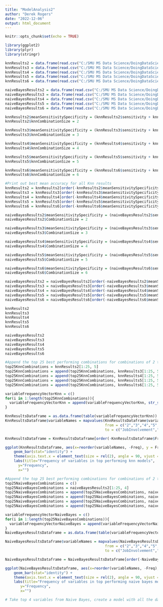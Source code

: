```yaml
---
title: "ModelAnalysis2"
author: "Derek Rogers"
date: "2022-12-06"
output: html_document
---
```


```r
knitr::opts_chunk$set(echo = TRUE)
```

```r
library(ggplot2)
library(plyr)
library(stringr)

knnResults2 = data.frame(read.csv("C:/SMU MS Data Science/DoingDataScience6306/EmployeeAttrition/SecondaryModelResults/KnnResults/Results1/Results2.csv"))
knnResults3 = data.frame(read.csv("C:/SMU MS Data Science/DoingDataScience6306/EmployeeAttrition/SecondaryModelResults/KnnResults/Results1/Results3.csv"))
knnResults4 = data.frame(read.csv("C:/SMU MS Data Science/DoingDataScience6306/EmployeeAttrition/SecondaryModelResults/KnnResults/Results1/Results4.csv"))
knnResults5 = data.frame(read.csv("C:/SMU MS Data Science/DoingDataScience6306/EmployeeAttrition/SecondaryModelResults/KnnResults/Results1/Results5.csv"))
knnResults6 = data.frame(read.csv("C:/SMU MS Data Science/DoingDataScience6306/EmployeeAttrition/SecondaryModelResults/KnnResults/Results1/Results6.csv"))
```

```r
naiveBayesResults2 = data.frame(read.csv("C:/SMU MS Data Science/DoingDataScience6306/EmployeeAttrition/SecondaryModelResults/NaiveBayesResults/Results1/Results2.csv"))
naiveBayesResults3 = data.frame(read.csv("C:/SMU MS Data Science/DoingDataScience6306/EmployeeAttrition/SecondaryModelResults/NaiveBayesResults/Results1/Results3.csv"))
naiveBayesResults4 = data.frame(read.csv("C:/SMU MS Data Science/DoingDataScience6306/EmployeeAttrition/SecondaryModelResults/NaiveBayesResults/Results1/Results4.csv"))
naiveBayesResults5 = data.frame(read.csv("C:/SMU MS Data Science/DoingDataScience6306/EmployeeAttrition/SecondaryModelResults/NaiveBayesResults/Results1/Results5.csv"))
naiveBayesResults6 = data.frame(read.csv("C:/SMU MS Data Science/DoingDataScience6306/EmployeeAttrition/SecondaryModelResults/NaiveBayesResults/Results1/Results6.csv"))
```

```r
knnResults2$meanSensitivitySpecificity = (knnResults2$sensitivity + knnResults2$specificity) / 2
knnResults2$knnCombinationSize = 2

knnResults3$meanSensitivitySpecificity = (knnResults3$sensitivity + knnResults3$specificity) / 2
knnResults3$knnCombinationSize = 3

knnResults4$meanSensitivitySpecificity = (knnResults4$sensitivity + knnResults4$specificity) / 2
knnResults4$knnCombinationSize = 4

knnResults5$meanSensitivitySpecificity = (knnResults5$sensitivity + knnResults5$specificity) / 2
knnResults5$knnCombinationSize = 5

knnResults6$meanSensitivitySpecificity = (knnResults6$sensitivity + knnResults6$specificity) / 2
knnResults6$knnCombinationSize = 6

#Print out best mean accuracy for all Knn results
knnResults2 = knnResults2[order(-knnResults2$meanSensitivitySpecificity),]
knnResults3 = knnResults3[order(-knnResults3$meanSensitivitySpecificity),]
knnResults4 = knnResults4[order(-knnResults4$meanSensitivitySpecificity),]
knnResults5 = knnResults5[order(-knnResults5$meanSensitivitySpecificity),]
knnResults6 = knnResults6[order(-knnResults6$meanSensitivitySpecificity),]
```

```r
naiveBayesResults2$meanSensitivitySpecificity = (naiveBayesResults2$sensitivity + naiveBayesResults2$specificity) / 2
naiveBayesResults2$CombinationSize = 2

naiveBayesResults3$meanSensitivitySpecificity = (naiveBayesResults3$sensitivity + naiveBayesResults3$specificity) / 2
naiveBayesResults3$CombinationSize = 3

naiveBayesResults4$meanSensitivitySpecificity = (naiveBayesResults4$sensitivity + naiveBayesResults4$specificity) / 2
naiveBayesResults4$CombinationSize = 4

naiveBayesResults5$meanSensitivitySpecificity = (naiveBayesResults5$sensitivity + naiveBayesResults5$specificity) / 2
naiveBayesResults5$CombinationSize = 5

naiveBayesResults6$meanSensitivitySpecificity = (naiveBayesResults6$sensitivity + naiveBayesResults6$specificity) / 2
naiveBayesResults6$CombinationSize = 6

naiveBayesResults2 = naiveBayesResults2[order(-naiveBayesResults2$meanSensitivitySpecificity),]
naiveBayesResults3 = naiveBayesResults3[order(-naiveBayesResults3$meanSensitivitySpecificity),]
naiveBayesResults4 = naiveBayesResults4[order(-naiveBayesResults4$meanSensitivitySpecificity),]
naiveBayesResults5 = naiveBayesResults5[order(-naiveBayesResults5$meanSensitivitySpecificity),]
naiveBayesResults6 = naiveBayesResults6[order(-naiveBayesResults6$meanSensitivitySpecificity),]
```

```r
knnResults2
knnResults3
knnResults4
knnResults5
knnResults6

naiveBayesResults2
naiveBayesResults3
naiveBayesResults4
naiveBayesResults5
naiveBayesResults6
```

```r
#Append the top 25 best performing combinations for combinations of 2 through 5
top25KnnCombinations = knnResults2[1:25, 5]
top25KnnCombinations = append(top25KnnCombinations, knnResults3[1:25, 5])
top25KnnCombinations = append(top25KnnCombinations, knnResults4[1:25, 5])
top25KnnCombinations = append(top25KnnCombinations, knnResults5[1:25, 5])
top25KnnCombinations = append(top25KnnCombinations, knnResults6[1:25, 5])
```

```r
variableFrequencyVectorKnn = c()
for(i in 1:length(top25KnnCombinations)){
  variableFrequencyVectorKnn = append(variableFrequencyVectorKnn, str_split(top25KnnCombinations[i], " ")[[1]])
}

KnnResultsDataframe = as.data.frame(table(variableFrequencyVectorKnn))
KnnResultsDataframe$variableNames = mapvalues(KnnResultsDataframe$variableFrequencyVectorKnn,
                                              from = c("2","3","4","5","6","7","8","9"),
                                              to = c("JobInvolvement","JobLevel","JobSatisfaction","PerformanceRating","StockOptionLevel","TotalWorkingYears","WorkLifeBalance","BusinessTravel"))

KnnResultsDataframe = KnnResultsDataframe[order(-KnnResultsDataframe$Freq),]

ggplot(KnnResultsDataframe, aes(x=reorder(variableNames, -Freq), y = Freq)) + 
    geom_bar(stat="identity") +
    theme(axis.text.x = element_text(size = rel(2), angle = 90, vjust = .5)) +
    labs(title="Frequency of variables in top performing knn models", 
      y="Frequency",
      x="")
```

```r
#Append the top 25 best performing combinations for combinations of 2 through 5
top25NaiveBayesCombinations = c()
top25NaiveBayesCombinations = naiveBayesResults2[1:25, 4]
top25NaiveBayesCombinations = append(top25NaiveBayesCombinations, naiveBayesResults3[1:25, 4])
top25NaiveBayesCombinations = append(top25NaiveBayesCombinations, naiveBayesResults4[1:25, 4])
top25NaiveBayesCombinations = append(top25NaiveBayesCombinations, naiveBayesResults5[1:25, 4])
top25NaiveBayesCombinations = append(top25NaiveBayesCombinations, naiveBayesResults6[1:25, 4])
```

```r
variableFrequencyVectorNaiveBayes = c()
for(i in 1:length(top25NaiveBayesCombinations)){
  variableFrequencyVectorNaiveBayes = append(variableFrequencyVectorNaiveBayes, str_split(top25NaiveBayesCombinations[i], " ")[[1]])
}
NaiveBayesResultsDataframe = as.data.frame(table(variableFrequencyVectorNaiveBayes))

NaiveBayesResultsDataframe$variableNames = mapvalues(NaiveBayesResultsDataframe$variableFrequencyVectorNaiveBayes,
                                              from = c("2","3","4","5","6","7","8","9"),
                                              to = c("JobInvolvement","JobLevel","JobSatisfaction","PerformanceRating","StockOptionLevel","TotalWorkingYears","WorkLifeBalance","BusinessTravel"))

NaiveBayesResultsDataframe = NaiveBayesResultsDataframe[order(-NaiveBayesResultsDataframe$Freq),]

ggplot(NaiveBayesResultsDataframe, aes(x=reorder(variableNames, -Freq), y = Freq)) + 
    geom_bar(stat="identity") +
    theme(axis.text.x = element_text(size = rel(2), angle = 90, vjust = .5)) +
    labs(title="Frequency of variables in top performing naive bayes models", 
       y="Frequency",
       x="")
```

```r
# Take top 4 variables from Naive Bayes, create a model with all the data, and run prediction
```

```r

```